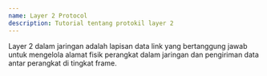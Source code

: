 ```yaml
---
name: Layer 2 Protocol
description: Tutorial tentang protokil layer 2
---
```


Layer 2 dalam jaringan adalah lapisan data link yang bertanggung jawab untuk mengelola alamat fisik perangkat dalam jaringan dan pengiriman data antar perangkat di tingkat frame.
